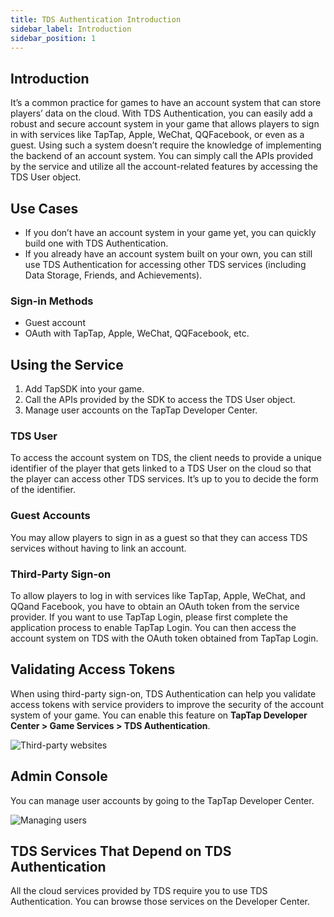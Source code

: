 ```yaml
---
title: TDS Authentication Introduction
sidebar_label: Introduction
sidebar_position: 1
---
```



## Introduction

It’s a common practice for games to have an account system that can store players’ data on the cloud. With TDS Authentication, you can easily add a robust and secure account system in your game that allows players to sign in with services like TapTap, Apple, <Conditional region="cn">WeChat, QQ</Conditional><Conditional region="global">Facebook</Conditional>, or even as a guest. Using such a system doesn’t require the knowledge of implementing the backend of an account system. You can simply call the APIs provided by the service and utilize all the account-related features by accessing the TDS User object.

## Use Cases

- If you don’t have an account system in your game yet, you can quickly build one with TDS Authentication.
- If you already have an account system built on your own, you can still use TDS Authentication for accessing other TDS services (including Data Storage, Friends, and Achievements).

### Sign-in Methods

- Guest account
- OAuth with TapTap, Apple, <Conditional region="cn">WeChat, QQ</Conditional><Conditional region="global">Facebook</Conditional>, etc.

## Using the Service

1. Add TapSDK into your game.
2. Call the APIs provided by the SDK to access the TDS User object.
3. Manage user accounts on the TapTap Developer Center.

### TDS User

To access the account system on TDS, the client needs to provide a unique identifier of the player that gets linked to a TDS User on the cloud so that the player can access other TDS services. It’s up to you to decide the form of the identifier.

### Guest Accounts

You may allow players to sign in as a guest so that they can access TDS services without having to link an account.

### Third-Party Sign-on

To allow players to log in with services like TapTap, Apple, <Conditional region="cn">WeChat, and QQ</Conditional><Conditional region="global">and Facebook</Conditional>, you have to obtain an OAuth token from the service provider. If you want to use TapTap Login, please first complete the application process to enable TapTap Login. You can then access the account system on TDS with the OAuth token obtained from TapTap Login.

## Validating Access Tokens

When using third-party sign-on, TDS Authentication can help you validate access tokens with service providers to improve the security of the account system of your game. You can enable this feature on **TapTap Developer Center > Game Services > TDS Authentication**.

![Third-party websites](https://capacity-files.lcfile.com/hcF5qI41k0MVh7xxVQTjQiJtHiYUopuS/io-tdsuser-oauth-providers.png)


## Admin Console

You can manage user accounts by going to the TapTap Developer Center.

![Managing users](https://capacity-files.lcfile.com/JlrSbqS0DcEHQAWTgMRjoOGR9sj2qBsV/io-lc-users-console.png)

## TDS Services That Depend on TDS Authentication

All the cloud services provided by TDS require you to use TDS Authentication. You can browse those services on the Developer Center.
